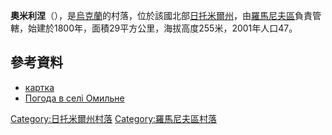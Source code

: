 {{coord|50|9|27|N|27|50|44|E|scale:30000|display=title}}

'''奧米利涅'''（{{lang-uk|Омильне}}），是[[烏克蘭|烏克蘭]]的村落，位於該國北部[[日托米爾州|日托米爾州]]，由[[羅馬尼夫區|羅馬尼夫區]]負責管轄，始建於1800年，面積29平方公里，海拔高度255米，2001年人口47。

==參考資料==
* [http://gska2.rada.gov.ua/pls/z7502/A005?rdat1=24.05.2009&rf7571=42180 картка]{{dead link|date=2017年12月 |bot=InternetArchiveBot |fix-attempted=yes }}
* [http://weather.in.ua/ua/zhitomirskaja/18974 Погода в селі Омильне] {{Wayback|url=http://weather.in.ua/ua/zhitomirskaja/18974 |date=20111219145736 }}

{{DEFAULTSORT:Омильне}}
[[Category:日托米爾州村落|Category:日托米爾州村落]]
[[Category:羅馬尼夫區村落|Category:羅馬尼夫區村落]]


{{Zhytomyr-geo-stub}}